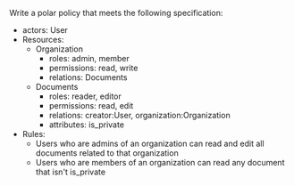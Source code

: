 Write a polar policy that meets the following specification:
- actors: User
- Resources: 
  - Organization
    - roles: admin, member
    - permissions: read, write
    - relations: Documents
  - Documents
    - roles: reader, editor
    - permissions: read, edit
    - relations: creator:User, organization:Organization
    - attributes: is_private
- Rules:
  - Users who are admins of an organization can read and edit all documents related to that organization
  - Users who are members of an organization can read any document that isn't is_private